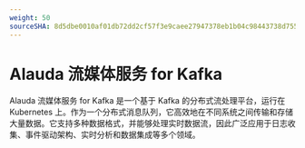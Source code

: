```yaml
---
weight: 50
sourceSHA: 8d5dbe0010af01db72dd2cf57f3e9caee27947378eb1b04c98443738d755aa4e
---
```


# Alauda 流媒体服务 for Kafka

Alauda 流媒体服务 for Kafka 是一个基于 Kafka 的分布式流处理平台，运行在 Kubernetes 上。作为一个分布式消息队列，它高效地在不同系统之间传输和存储大量数据。它支持多种数据格式，并能够处理实时数据流，因此广泛应用于日志收集、事件驱动架构、实时分析和数据集成等多个领域。

<ExternalSite name="kafka" href="/intro" />
